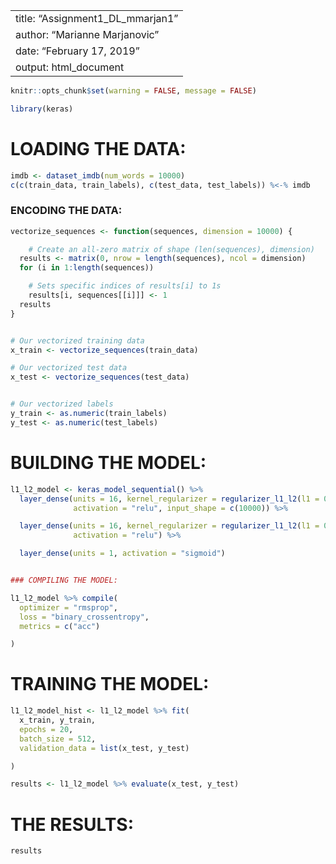 -----
title: "Assignment1_DL_mmarjan1"
author: "Marianne Marjanovic"
date: "February 17, 2019"
output: html_document
-----


```{r setup, include=FALSE}
knitr::opts_chunk$set(warning = FALSE, message = FALSE)

library(keras)
```


#  LOADING THE DATA:

```{r}
imdb <- dataset_imdb(num_words = 10000)
c(c(train_data, train_labels), c(test_data, test_labels)) %<-% imdb

```


###  ENCODING THE DATA:

```{r}

vectorize_sequences <- function(sequences, dimension = 10000) {

    # Create an all-zero matrix of shape (len(sequences), dimension)
  results <- matrix(0, nrow = length(sequences), ncol = dimension)
  for (i in 1:length(sequences))

    # Sets specific indices of results[i] to 1s
    results[i, sequences[[i]]] <- 1
  results
}


# Our vectorized training data
x_train <- vectorize_sequences(train_data)

# Our vectorized test data
x_test <- vectorize_sequences(test_data)


# Our vectorized labels
y_train <- as.numeric(train_labels)
y_test <- as.numeric(test_labels)

```



#  BUILDING THE MODEL:

```{r}
 
l1_l2_model <- keras_model_sequential() %>% 
  layer_dense(units = 16, kernel_regularizer = regularizer_l1_l2(l1 = 0.01, l2 =   0.01),
              activation = "relu", input_shape = c(10000)) %>% 

  layer_dense(units = 16, kernel_regularizer = regularizer_l1_l2(l1 = 0.01, l2 = 0.01),
              activation = "relu") %>% 

  layer_dense(units = 1, activation = "sigmoid")


### COMPILING THE MODEL:

l1_l2_model %>% compile(
  optimizer = "rmsprop",
  loss = "binary_crossentropy",
  metrics = c("acc")

)

```

#  TRAINING THE MODEL:

```{r, echo=TRUE, results='hide'}

l1_l2_model_hist <- l1_l2_model %>% fit(
  x_train, y_train,
  epochs = 20,
  batch_size = 512,
  validation_data = list(x_test, y_test)

)

results <- l1_l2_model %>% evaluate(x_test, y_test)

```


#  THE RESULTS:

```{r}

results

```



